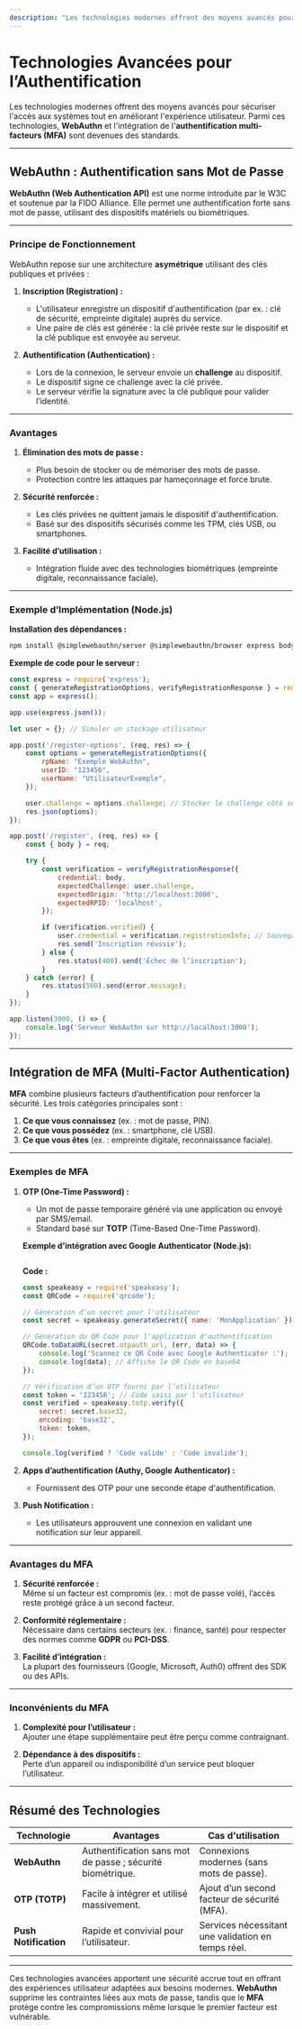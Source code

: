 ```yaml
---
description: "Les technologies modernes offrent des moyens avancés pour sécuriser l'accès aux systèmes tout en améliorant l'expérience utilisateur. Parmi ces technologies, WebAuthn et l'intégration de l'authentification multi-facteurs (MFA) sont devenues des standards."
---
```


# **Technologies Avancées pour l’Authentification**

Les technologies modernes offrent des moyens avancés pour sécuriser l'accès aux systèmes tout en améliorant l'expérience utilisateur. Parmi ces technologies, **WebAuthn** et l'intégration de l'**authentification multi-facteurs (MFA)** sont devenues des standards.

---

## **WebAuthn : Authentification sans Mot de Passe**

**WebAuthn (Web Authentication API)** est une norme introduite par le W3C et soutenue par la FIDO Alliance. Elle permet une authentification forte sans mot de passe, utilisant des dispositifs matériels ou biométriques.

---

### **Principe de Fonctionnement**

WebAuthn repose sur une architecture **asymétrique** utilisant des clés publiques et privées :
1. **Inscription (Registration) :**
   - L'utilisateur enregistre un dispositif d'authentification (par ex. : clé de sécurité, empreinte digitale) auprès du service.
   - Une paire de clés est générée : la clé privée reste sur le dispositif et la clé publique est envoyée au serveur.

2. **Authentification (Authentication) :**
   - Lors de la connexion, le serveur envoie un **challenge** au dispositif.
   - Le dispositif signe ce challenge avec la clé privée.
   - Le serveur vérifie la signature avec la clé publique pour valider l’identité.

---

### **Avantages**

1. **Élimination des mots de passe :**  
   - Plus besoin de stocker ou de mémoriser des mots de passe.  
   - Protection contre les attaques par hameçonnage et force brute.

2. **Sécurité renforcée :**  
   - Les clés privées ne quittent jamais le dispositif d'authentification.
   - Basé sur des dispositifs sécurisés comme les TPM, clés USB, ou smartphones.

3. **Facilité d’utilisation :**  
   - Intégration fluide avec des technologies biométriques (empreinte digitale, reconnaissance faciale).

---

### **Exemple d’Implémentation (Node.js)**

**Installation des dépendances :**
```bash copy
npm install @simplewebauthn/server @simplewebauthn/browser express body-parser
```

**Exemple de code pour le serveur :**
```javascript copy
const express = require('express');
const { generateRegistrationOptions, verifyRegistrationResponse } = require('@simplewebauthn/server');
const app = express();

app.use(express.json());

let user = {}; // Simuler un stockage utilisateur

app.post('/register-options', (req, res) => {
    const options = generateRegistrationOptions({
        rpName: "Exemple WebAuthn",
        userID: "123456",
        userName: "UtilisateurExemple",
    });

    user.challenge = options.challenge; // Stocker le challenge côté serveur
    res.json(options);
});

app.post('/register', (req, res) => {
    const { body } = req;

    try {
        const verification = verifyRegistrationResponse({
            credential: body,
            expectedChallenge: user.challenge,
            expectedOrigin: 'http://localhost:3000',
            expectedRPID: 'localhost',
        });

        if (verification.verified) {
            user.credential = verification.registrationInfo; // Sauvegarder l'information d'enregistrement
            res.send('Inscription réussie');
        } else {
            res.status(400).send('Échec de l’inscription');
        }
    } catch (error) {
        res.status(500).send(error.message);
    }
});

app.listen(3000, () => {
    console.log('Serveur WebAuthn sur http://localhost:3000');
});
```

---

## **Intégration de MFA (Multi-Factor Authentication)**

**MFA** combine plusieurs facteurs d’authentification pour renforcer la sécurité. Les trois catégories principales sont :
1. **Ce que vous connaissez** (ex. : mot de passe, PIN).  
2. **Ce que vous possédez** (ex. : smartphone, clé USB).  
3. **Ce que vous êtes** (ex. : empreinte digitale, reconnaissance faciale).

---

### **Exemples de MFA**

1. **OTP (One-Time Password) :**  
   - Un mot de passe temporaire généré via une application ou envoyé par SMS/email.  
   - Standard basé sur **TOTP** (Time-Based One-Time Password).

   **Exemple d’intégration avec Google Authenticator (Node.js):**
   ```bash copy
   ```

   **Code :**
   ```javascript copy
   const speakeasy = require('speakeasy');
   const QRCode = require('qrcode');

   // Génération d’un secret pour l'utilisateur
   const secret = speakeasy.generateSecret({ name: 'MonApplication' });

   // Génération du QR Code pour l'application d'authentification
   QRCode.toDataURL(secret.otpauth_url, (err, data) => {
       console.log('Scannez ce QR Code avec Google Authenticator :');
       console.log(data); // Affiche le QR Code en base64
   });

   // Vérification d’un OTP fourni par l’utilisateur
   const token = '123456'; // Code saisi par l'utilisateur
   const verified = speakeasy.totp.verify({
       secret: secret.base32,
       encoding: 'base32',
       token: token,
   });

   console.log(verified ? 'Code valide' : 'Code invalide');
   ```

2. **Apps d’authentification (Authy, Google Authenticator) :**  
   - Fournissent des OTP pour une seconde étape d'authentification.

3. **Push Notification :**  
   - Les utilisateurs approuvent une connexion en validant une notification sur leur appareil.

---

### **Avantages du MFA**

1. **Sécurité renforcée :**  
   Même si un facteur est compromis (ex. : mot de passe volé), l’accès reste protégé grâce à un second facteur.

2. **Conformité réglementaire :**  
   Nécessaire dans certains secteurs (ex. : finance, santé) pour respecter des normes comme **GDPR** ou **PCI-DSS**.

3. **Facilité d’intégration :**  
   La plupart des fournisseurs (Google, Microsoft, Auth0) offrent des SDK ou des APIs.

---

### **Inconvénients du MFA**

1. **Complexité pour l’utilisateur :**  
   Ajouter une étape supplémentaire peut être perçu comme contraignant.

2. **Dépendance à des dispositifs :**  
   Perte d’un appareil ou indisponibilité d’un service peut bloquer l’utilisateur.

---

## **Résumé des Technologies**

| **Technologie** | **Avantages**                                 | **Cas d'utilisation**                           |
|-----------------|---------------------------------------------|------------------------------------------------|
| **WebAuthn**    | Authentification sans mot de passe ; sécurité biométrique. | Connexions modernes (sans mots de passe).      |
| **OTP (TOTP)**  | Facile à intégrer et utilisé massivement.    | Ajout d’un second facteur de sécurité (MFA).   |
| **Push Notification** | Rapide et convivial pour l’utilisateur. | Services nécessitant une validation en temps réel. |

---

Ces technologies avancées apportent une sécurité accrue tout en offrant des expériences utilisateur adaptées aux besoins modernes. **WebAuthn** supprime les contraintes liées aux mots de passe, tandis que le **MFA** protège contre les compromissions même lorsque le premier facteur est vulnérable.